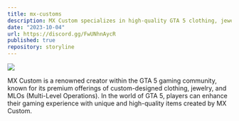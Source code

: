 ---
title: mx-customs
description: MX Custom specializes in high-quality GTA 5 clothing, jewelry, and MLOs, offering custom-designed items for in-game use.
date: "2023-10-04"
url: https://discord.gg/FwUNhnAycR
published: true
repository: storyline
---


[![](https://i.ibb.co/jbyjd2N/preview.png)](https://discord.gg/FwUNhnAycR)

MX Custom is a renowned creator within the GTA 5 gaming community, known for its premium offerings of custom-designed clothing, jewelry, and MLOs (Multi-Level Operations). In the world of GTA 5, players can enhance their gaming experience with unique and high-quality items created by MX Custom.